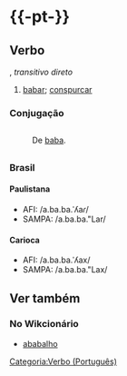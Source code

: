 ={{-pt-}}=
==Verbo==
{{oxítona|a|ba|ba|lhar}}, ''transitivo direto''
# {{escopo|pt|Popular}} [[babar]]; [[conspurcar]]
===Conjugação===
{{conj/pt|ababalh|ar}}
=={{etimologia|pt}}==
: De [[baba]].
=={{pronúncia|pt}}==
===Brasil===
====Paulistana====
* AFI: /a.ba.ba.ˈʎa''ɾ''/
* SAMPA: /a.ba.ba."Lar/
====Carioca====
* AFI: /a.ba.ba.ˈʎax/
* SAMPA: /a.ba.ba."Lax/
==Ver também==
===No Wikcionário===
* [[ababalho]]

[[Categoria:Verbo (Português)]]
